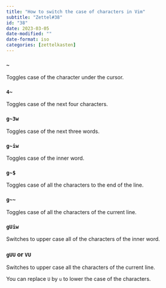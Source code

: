 ```yaml
---
title: "How to switch the case of characters in Vim"
subtitle: "Zettel#38"
id: "38"
date: 2023-03-05
date-modified: ""
date-format: iso
categories: [zettelkasten]
---
```

### `~`

Toggles case of the character under the cursor. 

### `4~`

Toggles case of the next four characters.

### `g~3w`

Toggles case of the next three words.

### `g~iw`

Toggles case of the inner word.

### `g~$`

Toggles case of all the characters to the end of the line.

### `g~~`

Toggles case of all the characters of the current line.

### `gUiw`

Switches to upper case all of the characters of the inner word.

### `gUU` or `VU`

Switches to upper case all the characters of the current line.

You can replace `U` by `u` to lower the case of the characters.
